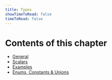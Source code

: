 ```yaml
---
title: Types
showTimeToRead: false
timeToRead: false
---
```


# Contents of this chapter

- [General](/types/general)
- [Scalars](/types/scalars)
- [Examples](/types/examples)
- [Enums, Constants & Unions](/types/enums-constants-unions)
